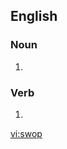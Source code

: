==English==

===Noun===
{{en-noun}}

# {{obsolete spelling of|[[swap]]}}

===Verb===
{{en-verb|swopp|ed}}

# {{obsolete spelling of|[[swap]]}}

[[vi:swop]]
